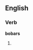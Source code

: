 
==English==

===Verb===
'''bobars'''

# {{third-person singular of|[[bobar]]}}
{{anagrams:en/abbors}}